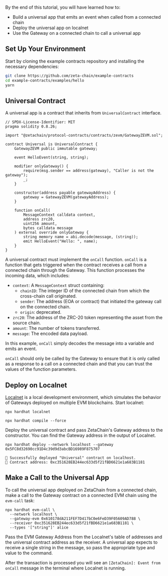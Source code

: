 By the end of this tutorial, you will have learned how to:

- Build a universal app that emits an event when called from a connected chain
- Deploy the universal app on localnet
- Use the Gateway on a connected chain to call a universal app

## Set Up Your Environment

Start by cloning the example contracts repository and installing the necessary
dependencies:

```bash
git clone https://github.com/zeta-chain/example-contracts
cd example-contracts/examples/hello
yarn
```

## Universal Contract

A universal app is a contract that inherits from `UniversalContract` interface.

```solidity filename="contracts/Universal.sol"
// SPDX-License-Identifier: MIT
pragma solidity 0.8.26;

import "@zetachain/protocol-contracts/contracts/zevm/GatewayZEVM.sol";

contract Universal is UniversalContract {
    GatewayZEVM public immutable gateway;

    event HelloEvent(string, string);

    modifier onlyGateway() {
        require(msg.sender == address(gateway), "Caller is not the gateway");
        _;
    }

    constructor(address payable gatewayAddress) {
        gateway = GatewayZEVM(gatewayAddress);
    }

    function onCall(
        MessageContext calldata context,
        address zrc20,
        uint256 amount,
        bytes calldata message
    ) external override onlyGateway {
        string memory name = abi.decode(message, (string));
        emit HelloEvent("Hello: ", name);
    }
}
```

A universal contract must implement the `onCall` function. `onCall` is a
function that gets triggered when the contract receives a call from a connected
chain through the Gateway. This function processes the incoming data, which
includes:

- `context`: A `MessageContext` struct containing:
  - `chainID`: The integer ID of the connected chain from which the cross-chain
    call originated.
  - `sender`: The address (EOA or contract) that initiated the gateway call on
    the connected chain.
  - `origin`: deprecated.
- `zrc20`: The address of the ZRC-20 token representing the asset from the
  source chain.
- `amount`: The number of tokens transferred.
- `message`: The encoded data payload.

In this example, `onCall` simply decodes the message into a variable and emits
an event.

`onCall` should only be called by the Gateway to ensure that it is only called
as a response to a call on a connected chain and that you can trust the values
of the function parameters.

## Deploy on Localnet

[Localnet](/developers/tutorials/localnet) is a local development environment,
which simulates the behavior of Gateways deployed on multiple EVM blockchains.
Start localnet:

```
npx hardhat localnet
```

```
npx hardhat compile --force
```

Deploy the universal contract and pass ZetaChain's Gateway address to the
constructor. You can find the Gateway address in the output of Localnet.

```
npx hardhat deploy --network localhost --gateway 0x5FC8d32690cc91D4c39d9d3abcBD16989F875707
```

```
🚀 Successfully deployed "Universal" contract on localhost.
📜 Contract address: 0xc351628EB244ec633d5f21fBD6621e1a683B1181
```

## Make a Call to the Universal App

To call the universal app deployed on ZetaChain from a connected chain, make a
call to the Gateway contract on a connected EVM chain using the `evm-call` task:

```
npx hardhat evm-call \
  --network localhost \
  --gateway-evm 0x610178dA211FEF7D417bC0e6FeD39F05609AD788 \
  --receiver 0xc351628EB244ec633d5f21fBD6621e1a683B1181 \
  --types '["string"]' alice
```

Pass the EVM Gateway Address from the Localnet's table of addresses and the
universal contract address as the receiver. A universal app expects to receive a
single string in the message, so pass the appropriate type and value to the
command.

After the transaction is processed you will see an `[ZetaChain]: Event from onCall` message in the terminal where Localnet is running.
